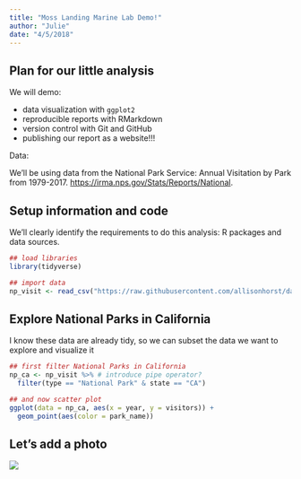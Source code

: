 ```yaml
---
title: "Moss Landing Marine Lab Demo!"
author: "Julie"
date: "4/5/2018"
---
```


## Plan for our little analysis

We will demo: 

- data visualization with `ggplot2`
- reproducible reports with RMarkdown
- version control with Git and GitHub
- publishing our report as a website!!!

Data:

We'll be using data from the National Park Service: Annual Visitation by Park from 1979-2017. <https://irma.nps.gov/Stats/Reports/National>.


## Setup information and code

We'll clearly identify the requirements to do this analysis: R packages and data sources.

```r
## load libraries
library(tidyverse)

## import data
np_visit <- read_csv("https://raw.githubusercontent.com/allisonhorst/data-vis/master/np_visit.csv")
```

## Explore National Parks in California

I know these data are already tidy, so we can subset the data we want to explore and visualize it

```r
## first filter National Parks in California
np_ca <- np_visit %>% # introduce pipe operator?
  filter(type == "National Park" & state == "CA")

## and now scatter plot
ggplot(data = np_ca, aes(x = year, y = visitors)) + 
  geom_point(aes(color = park_name))

```

## Let's add a photo

![](Yosemite.jpg)

